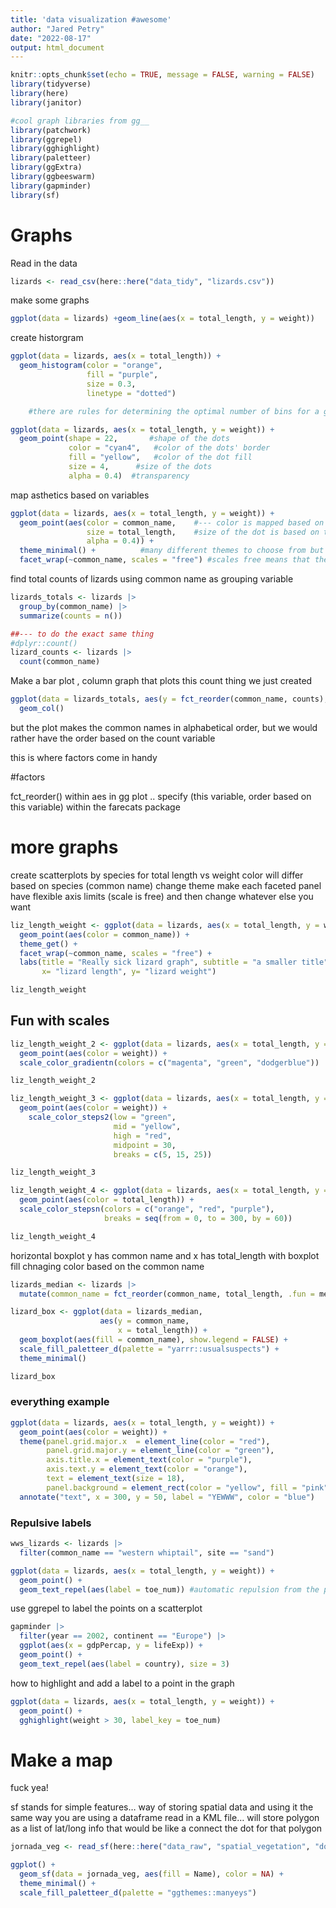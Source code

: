 ```yaml
---
title: 'data visualization #awesome'
author: "Jared Petry"
date: "2022-08-17"
output: html_document
---
```


```r
knitr::opts_chunk$set(echo = TRUE, message = FALSE, warning = FALSE)
library(tidyverse) 
library(here) 
library(janitor) 

#cool graph libraries from gg__
library(patchwork)
library(ggrepel)
library(gghighlight) 
library(paletteer)
library(ggExtra) 
library(ggbeeswarm) 
library(gapminder) 
library(sf)

```

# Graphs

Read in the data 
```r
lizards <- read_csv(here::here("data_tidy", "lizards.csv"))
```

make some graphs 
```r
ggplot(data = lizards) +geom_line(aes(x = total_length, y = weight))
```

create historgram 
```r
ggplot(data = lizards, aes(x = total_length)) +
  geom_histogram(color = "orange", 
                 fill = "purple", 
                 size = 0.3, 
                 linetype = "dotted")

    #there are rules for determining the optimal number of bins for a given sample size that we'll learn later
```

```r
ggplot(data = lizards, aes(x = total_length, y = weight)) + 
  geom_point(shape = 22,       #shape of the dots 
             color = "cyan4",   #color of the dots' border
             fill = "yellow",   #color of the dot fill
             size = 4,      #size of the dots
             alpha = 0.4)  #transparency
```

map asthetics based on variables
```r
ggplot(data = lizards, aes(x = total_length, y = weight)) + 
  geom_point(aes(color = common_name,    #--- color is mapped based on common name
                 size = total_length,    #size of the dot is based on the total length 
                 alpha = 0.4)) +
  theme_minimal() +          #many different themes to choose from but you can also create your own 
  facet_wrap(~common_name, scales = "free") #scales free means that the axis's on the faceted graphs will be differrent                                               based on the values in each 
```

find total counts of lizards using common name as grouping variable 
```r
lizards_totals <- lizards |> 
  group_by(common_name) |> 
  summarize(counts = n())

##--- to do the exact same thing 
#dplyr::count()
lizard_counts <- lizards |> 
  count(common_name)
```

Make a bar plot , column graph that plots this count thing we just created 

```r
ggplot(data = lizards_totals, aes(y = fct_reorder(common_name, counts), x = counts)) +
  geom_col()
```

but the plot makes the common names in alphabetical order, but we would rather have the order based on the count variable 

this is where factors come in handy 

#factors 

fct_reorder() within aes in gg plot .. specify (this variable, order based on this variable)
within the farecats package 

# more graphs 

create scatterplots by species for total length vs weight
color will differ based on species (common name) 
change theme 
make each faceted panel have flexible axis limits (scale is free)
and then change whatever else you want

```r
liz_length_weight <- ggplot(data = lizards, aes(x = total_length, y = weight)) +
  geom_point(aes(color = common_name)) + 
  theme_get() + 
  facet_wrap(~common_name, scales = "free") + 
  labs(title = "Really sick lizard graph", subtitle = "a smaller title", caption = "data liscensing", 
       x= "lizard length", y= "lizard weight")

liz_length_weight
```

## Fun with scales 

```r
liz_length_weight_2 <- ggplot(data = lizards, aes(x = total_length, y = weight)) +
  geom_point(aes(color = weight)) + 
  scale_color_gradientn(colors = c("magenta", "green", "dodgerblue"))

liz_length_weight_2
```

```r
liz_length_weight_3 <- ggplot(data = lizards, aes(x = total_length, y = weight)) +
  geom_point(aes(color = weight)) + 
    scale_color_steps2(low = "green", 
                       mid = "yellow", 
                       high = "red", 
                       midpoint = 30, 
                       breaks = c(5, 15, 25))

liz_length_weight_3
```

```r
liz_length_weight_4 <- ggplot(data = lizards, aes(x = total_length, y = weight)) +
  geom_point(aes(color = total_length)) + 
  scale_color_stepsn(colors = c("orange", "red", "purple"), 
                     breaks = seq(from = 0, to = 300, by = 60))

liz_length_weight_4
```

horizontal boxplot y has common name and x has total_length with boxplot fill chnaging color based on the common name 
```r
lizards_median <- lizards |>  
  mutate(common_name = fct_reorder(common_name, total_length, .fun = mean))

lizard_box <- ggplot(data = lizards_median, 
                    aes(y = common_name, 
                        x = total_length)) + 
  geom_boxplot(aes(fill = common_name), show.legend = FALSE) + 
  scale_fill_paletteer_d(palette = "yarrr::usualsuspects") + 
  theme_minimal()

lizard_box
```

### everything example
```r
ggplot(data = lizards, aes(x = total_length, y = weight)) +
  geom_point(aes(color = weight)) +
  theme(panel.grid.major.x  = element_line(color = "red"), 
        panel.grid.major.y = element_line(color = "green"), 
        axis.title.x = element_text(color = "purple"), 
        axis.text.y = element_text(color = "orange"), 
        text = element_text(size = 18), 
        panel.background = element_rect(color = "yellow", fill = "pink")) + 
  annotate("text", x = 300, y = 50, label = "YEWWW", color = "blue")
```

### Repulsive labels
```r
wws_lizards <- lizards |> 
  filter(common_name == "western whiptail", site == "sand")

ggplot(data = lizards, aes(x = total_length, y = weight)) +
  geom_point() +
  geom_text_repel(aes(label = toe_num)) #automatic repulsion from the points so you can read the values
```

use ggrepel to label the points on a scatterplot 
```r
gapminder |>  
  filter(year == 2002, continent == "Europe") |> 
  ggplot(aes(x = gdpPercap, y = lifeExp)) + 
  geom_point() + 
  geom_text_repel(aes(label = country), size = 3)
```
how to highlight and add a label to a point in the graph 
```r
ggplot(data = lizards, aes(x = total_length, y = weight)) +
  geom_point() + 
  gghighlight(weight > 30, label_key = toe_num)
```

# Make a map 
fuck yea!

sf stands for simple features... way of storing spatial data and using it the same way you are using a dataframe
read in a KML file... will store polygon as a list of lat/long info that would be like a connect the dot for that polygon

```r
jornada_veg <- read_sf(here::here("data_raw", "spatial_vegetation", "doc.kml"))

ggplot() + 
  geom_sf(data = jornada_veg, aes(fill = Name), color = NA) + 
  theme_minimal() + 
  scale_fill_paletteer_d(palette = "ggthemes::manyeys")
```

